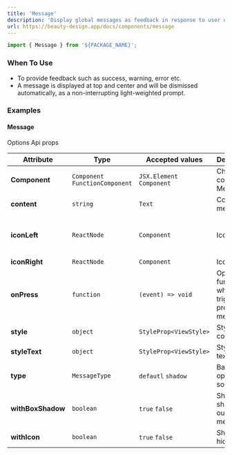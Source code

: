 ```yaml
---
title: 'Message'
description: 'Display global messages as feedback in response to user operations.'
url: https://beauty-design.app/docs/components/message
---
```


```jsx
import { Message } from '${PACKAGE_NAME}';
```

### When To Use
* To provide feedback such as success, warning, error etc.
* A message is displayed at top and center and will be dismissed automatically, as a non-interrupting light-weighted prompt.

<Spacer y={2} />

### Examples

<Playground
  id="message"
  title="Message"
  description="Default Message element."
  code={message.defaultCode}
/>

<Spacer y={2} />

<Playground
  id="with-icon"
  title="With Icon"
  description="With icon message element."
  code={message.withIcon}
/>

<Spacer y={2} />

<Playground
  id="with-shadow-box"
  title="With Shadow Box"
  description="With shadow box message element."
  code={message.withBoxShadow}
/>

<Spacer y={2} />

<Playground
  id="with-shadow-opacity"
  title="With Shadow Opacity"
  description="With shadow opacity message element."
  code={message.shadowAndOpacity}
/>

<Spacer y={2} />

#### Message
Options Api props

| Attribute         | Type                            | Accepted values           | Description                                  | Default                                                   |
|-------------------|---------------------------------|---------------------------|----------------------------------------------|-----------------------------------------------------------|
| **Component**     | `Component` `FunctionComponent` | `JSX.Element` `Component` | Change component Message                     | `View` if `onPress` then `Ripple`                         |
| **content**       | `string`                        | `Text`                    | Content message                              | -                                                         |
| **iconLeft**      | `ReactNode`                     | `Component`               | Icon left                                    | if `showIcon` is `true` then `closecircle` of `antdesign` |
| **iconRight**     | `ReactNode`                     | `Component`               | Icon right                                   | -                                                         |
| **onPress**       | `function`                      | `(event) => void`         | Optional function when trigger press message | -                                                         |
| **style**         | `object`                        | `StyleProp<ViewStyle>`    | Style for component                          | -                                                         |
| **styleText**     | `object`                        | `StyleProp<ViewStyle>`    | Style for text content                       | -                                                         |
| **type**          | `MessageType`                   | `defautl` `shadow`        | Background opacity or solid color            | `default`                                                 |
| **withBoxShadow** | `boolean`                       | `true` `false`            | Show shadown outsite message                 | `false`                                                   |
| **withIcon**      | `boolean`                       | `true` `false`            | Show or hidden icon                          | `false`                                                   |
